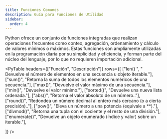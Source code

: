 ```yaml
---
title: Funciones Comunes
description: Guía para Funciones de Utilidad
sidebar:
  order: 4
---
```



Python ofrece un conjunto de funciones integradas que realizan operaciones frecuentes como conteo, agregación, ordenamiento y cálculo de valores mínimos o máximos. Estas funciones son ampliamente utilizadas en la programación diaria por su simplicidad y eficiencia, y forman parte del núcleo del lenguaje, por lo que no requieren importación adicional.

<PyTable 
  headers={["Función", "Descripción"]}
  rows={[
    ["len()	", "	Devuelve el número de elementos en una secuencia u objeto iterable."],
    ["sum()", "Retorna la suma de todos los elementos numéricos de una secuencia."],
    ["max()", "Devuelve el valor máximo de una secuencia."],
    ["min()", "Devuelve el valor mínimo."],
    ["sorted()", "Devuelve una nueva lista ordenada."],
    ["abs()", "Retorna el valor absoluto de un número.."],
    ["round()", "Redondea un número decimal al entero más cercano (o a cierta precisión).."],
    ["pow()", "Eleva un número a una potencia (equivale a **)."],
    ["divmod()", "Retorna una tupla con el cociente y el resto de una división."],
    ["enumerate()", "Devuelve un objeto enumerado (índice y valor) sobre un iterable."],
  
  ]}
/>